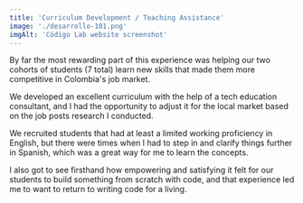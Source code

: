 ```yaml
---
title: 'Curriculum Development / Teaching Assistance'
image: './desarrollo-101.png'
imgAlt: 'Código Lab website screenshot'
---
```


By far the most rewarding part of this experience was helping our two cohorts of students (7 total) learn new skills that made them more competitive in Colombia's job market.

We developed an excellent curriculum with the help of a tech education consultant, and I had the opportunity to adjust it for the local market based on the job posts research I conducted.

We recruited students that had at least a limited working proficiency in English, but there were times when I had to step in and clarify things further in Spanish, which was a great way for me to learn the concepts.

I also got to see firsthand how empowering and satisfying it felt for our students to build something from scratch with code, and that experience led me to want to return to writing code for a living.
